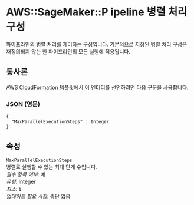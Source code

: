# AWS::SageMaker::P ipeline 병렬 처리 구성

파이프라인의 병렬 처리를 제어하는 구성입니다. 기본적으로 지정된 병렬 처리 구성은 재정의되지 않는 한 파이프라인의 모든 실행에 적용됩니다.

## 통사론

AWS CloudFormation 템플릿에서 이 엔터티를 선언하려면 다음 구문을 사용합니다.

### JSON (영문)

```
{
  "MaxParallelExecutionSteps" : Integer
}
```

## 속성

`MaxParallelExecutionSteps`  
병렬로 실행할 수 있는 최대 단계 수입니다.  
_필수 항목 여부_: 예  
_유형_: Integer  
_최소_: `1`  
_업데이트 필요 사항_: 중단 없음
